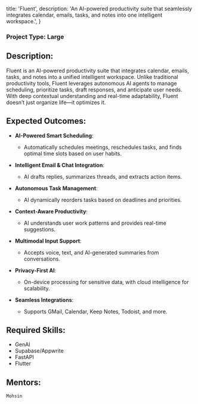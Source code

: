 
  title: 'Fluent',
  description:
    'An AI-powered productivity suite that seamlessly integrates calendar, emails, tasks, and notes into one intelligent workspace.',
}


### Project Type: Large

## Description:

Fluent is an AI-powered productivity suite that integrates calendar, emails, tasks, and notes into a unified intelligent workspace. Unlike traditional productivity tools, Fluent leverages autonomous AI agents to manage scheduling, prioritize tasks, draft responses, and anticipate user needs. With deep contextual understanding and real-time adaptability, Fluent doesn’t just organize life—it optimizes it.

## Expected Outcomes:

- **AI-Powered Smart Scheduling**:  
  - Automatically schedules meetings, reschedules tasks, and finds optimal time slots based on user habits.  

- **Intelligent Email & Chat Integration**:  
  - AI drafts replies, summarizes threads, and extracts action items.  

- **Autonomous Task Management**:  
  - AI dynamically reorders tasks based on deadlines and priorities.  

- **Context-Aware Productivity**:  
  - AI understands user work patterns and provides real-time suggestions.  

- **Multimodal Input Support**:  
  - Accepts voice, text, and AI-generated summaries from conversations.  

- **Privacy-First AI**:  
  - On-device processing for sensitive data, with cloud intelligence for scalability.  

- **Seamless Integrations**:  
  - Supports GMail, Calendar, Keep Notes, Todoist, and more.  

## Required Skills:

- GenAI  
- Supabase/Appwrite  
- FastAPI  
- Flutter  

## Mentors:

`Mohsin`